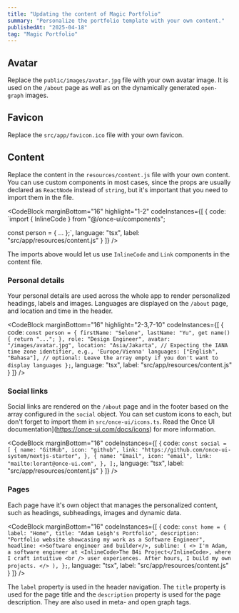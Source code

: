 ```yaml
---
title: "Updating the content of Magic Portfolio"
summary: "Personalize the portfolio template with your own content."
publishedAt: "2025-04-18"
tag: "Magic Portfolio"
---
```


## Avatar

Replace the `public/images/avatar.jpg` file with your own avatar image. It is used on the `/about` page as well as on the dynamically generated `open-graph` images.

## Favicon

Replace the `src/app/favicon.ico` file with your own favicon.

## Content

Replace the content in the `resources/content.js` file with your own content. You can use custom components in most cases, since the props are usually declared as `ReactNode` instead of `string`, but it's important that you need to import them in the file.

<CodeBlock
    marginBottom="16"
    highlight="1-2"
    codeInstances={[
  {
    code:
`import { InlineCode } from "@/once-ui/components";

const person = {
  ...
};`,
    language: "tsx",
    label: "src/app/resources/content.js"
  }
]} />

The imports above would let us use `InlineCode` and `Link` components in the content file.

### Personal details

Your personal details are used across the whole app to render personalized headings, labels and images. Languages are displayed on the `/about` page, and location and time in the header.

<CodeBlock
    marginBottom="16"
    highlight="2-3,7-10"
    codeInstances={[
  {
    code:
`const person = {
    firstName: "Selene",
    lastName: "Yu",
    get name() {
      return "...";
    },
    role: "Design Engineer",
    avatar: "/images/avatar.jpg",
    location: "Asia/Jakarta", // Expecting the IANA time zone identifier, e.g., 'Europe/Vienna'
    languages: ["English", "Bahasa"], // optional: Leave the array empty if you don't want to display languages
};`,
    language: "tsx",
    label: "src/app/resources/content.js"
  }
]} />

### Social links

Social links are rendered on the `/about` page and in the footer based on the array configured in the `social` object. You can set custom icons to each, but don't forget to import them in `src/once-ui/icons.ts`. Read the Once UI documentation](https://once-ui.com/docs/icons) for more information.

<CodeBlock
    marginBottom="16"
    codeInstances={[
  {
    code:
`const social = [
    {
      name: "GitHub",
      icon: "github",
      link: "https://github.com/once-ui-system/nextjs-starter",
    },
    {
      name: "Email",
      icon: "email",
      link: "mailto:lorant@once-ui.com",
    },
];`,
    language: "tsx",
    label: "src/app/resources/content.js"
  }
]} />

### Pages

Each page have it's own object that manages the personalized content, such as headings, subheadings, images and dynamic data.

<CodeBlock
    marginBottom="16"
    codeInstances={[
  {
    code:
`const home = {
    label: "Home",
    title: "Adam Leigh's Portfolio",
    description: "Portfolio website showcasing my work as a Software Engineer",
    headline: <>Software engineer and builder</>,
    subline: (
      <>
        I'm Adam, a software engineer at <InlineCode>The B4i Project</InlineCode>, where I craft intuitive
        <br /> user experiences. After hours, I build my own projects.
      </>
    ),
};`,
    language: "tsx",
    label: "src/app/resources/content.js"
  }
]} />

The `label` property is used in the header navigation. The `title` property is used for the page title and the `description` property is used for the page description. They are also used in meta- and open graph tags.
